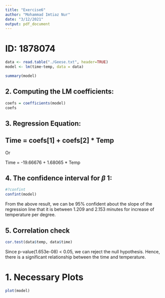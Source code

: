 ```yaml
---
title: "Exercise6"
author: "Mohammad Imtiaz Nur"
date: "3/12/2021"
output: pdf_document
---
```

# ID: 1878074

```r
data <- read.table("./Geese.txt", header=TRUE)
model <- lm(time~temp, data = data)

summary(model)
```

## 2. Computing the LM coefficients:
```r
coefs = coefficients(model)
coefs
```

## 3. Regression Equation:

## Time = coefs[1] + coefs[2] * Temp

Or

Time = -19.66676 + 1.68065 * Temp


## 4. The confidence interval for $\beta$ 1:
```r
#?confint
confint(model)
```

From the above result, we can be 95% confident about the slope of the regression line that it is
between 1.209 and 2.153 minutes for increase of temperature per degree.


## 5. Correlation check
```r
cor.test(data$temp, data$time)
```

Since p-value(1.653e-08) < 0.05, we can reject the null hypothesis. Hence, there is a significant relationship between the time and temperature.

# 1. Necessary Plots
```r
plot(model)
```